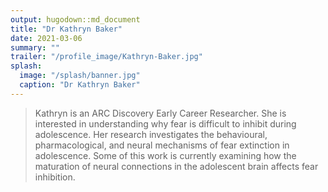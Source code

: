 ```yaml
---
output: hugodown::md_document
title: "Dr Kathryn Baker"
date: 2021-03-06
summary: ""
trailer: "/profile_image/Kathryn-Baker.jpg"
splash:
  image: "/splash/banner.jpg"
  caption: "Dr Kathryn Baker"
---
```


> Kathryn is an ARC Discovery Early Career Researcher. She is interested in understanding why fear is difficult to inhibit during adolescence. Her research investigates the behavioural, pharmacological, and neural mechanisms of fear extinction in adolescence. Some of this work is currently examining how the maturation of neural connections in the adolescent brain affects fear inhibition.
